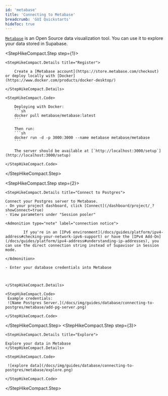 ```yaml
---
id: 'metabase'
title: 'Connecting to Metabase'
breadcrumb: 'GUI Quickstarts'
hideToc: true
---
```


[`Metabase`](https://www.metabase.com/) is an Open Source data visualization tool. You can use it to explore your data stored in Supabase.

<StepHikeCompact>

  <StepHikeCompact.Step step={1}>

    <StepHikeCompact.Details title="Register">

        Create a [Metabase account](https://store.metabase.com/checkout) or deploy locally with [Docker](https://www.docker.com/products/docker-desktop/)

    </StepHikeCompact.Details>

    <StepHikeCompact.Code>

        Deploying with Docker:
        ```sh
        docker pull metabase/metabase:latest
        ```

        Then run:
        ```sh
        docker run -d -p 3000:3000 --name metabase metabase/metabase
        ```

        The server should be available at [`http://localhost:3000/setup`](http://localhost:3000/setup)

    </StepHikeCompact.Code>

  </StepHikeCompact.Step>

  <StepHikeCompact.Step step={2}>

    <StepHikeCompact.Details title="Connect to Postgres">

    Connect your Postgres server to Metabase.
    - On your project dashboard, click [Connect](/dashboard/project/_?showConnect=true)
    - View parameters under "Session pooler"

    <Admonition type="note" label="connection notice">

            If you're in an [IPv6 environment](/docs/guides/platform/ipv4-address#checking-your-network-ipv6-support) or have the [IPv4 Add-On](/docs/guides/platform/ipv4-address#understanding-ip-addresses), you can use the direct connection string instead of Supavisor in Session mode.

    </Admonition>

    - Enter your database credentials into Metabase



    </StepHikeCompact.Details>

    <StepHikeCompact.Code>
     Example credentials:
     ![Name Postgres Server.](/docs/img/guides/database/connecting-to-postgres/metabase/add-pg-server.png)

    </StepHikeCompact.Code>

  </StepHikeCompact.Step>
    <StepHikeCompact.Step step={3}>

    <StepHikeCompact.Details title="Explore">

    Explore your data in Metabase
    </StepHikeCompact.Details>

    <StepHikeCompact.Code>

     ![explore data](/docs/img/guides/database/connecting-to-postgres/metabase/explore.png)

    </StepHikeCompact.Code>

  </StepHikeCompact.Step>

</StepHikeCompact>
